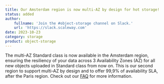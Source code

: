 ```yaml
---
title: Our Amsterdam region is now multi-AZ by design for hot storage!
status: added
author:
    fullname: 'Join the #object-storage channel on Slack.'
    url: 'https://slack.scaleway.com'
date: 2023-10-23
category: storage
product: object-storage
---
```


The multi-AZ Standard class is now available in the Amsterdam region, ensuring the resiliency of your data across 3 Availability Zones (AZ) for all new objects uploaded in Standard class from now on. 
This is our second region to support multi-AZ by design and to offer 99,9% of availability SLA, after the Paris region. Check out our [FAQ](/faq/new-object-storage-classes/) for more information.

